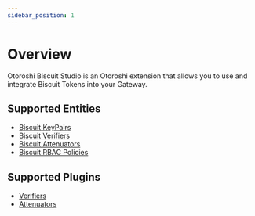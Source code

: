 ```yaml
---
sidebar_position: 1
---
```



# Overview

Otoroshi Biscuit Studio is an Otoroshi extension that allows you to use and integrate Biscuit Tokens into your Gateway.

## Supported Entities

* [Biscuit KeyPairs](/docs/entities/keypairs)
* [Biscuit Verifiers](/docs/entities/verifiers)
* [Biscuit Attenuators](/docs/entities/attenuators)
* [Biscuit RBAC Policies](/docs/entities/rbac_policies)

## Supported Plugins

* [Verifiers](/docs/plugins/verifiers)
* [Attenuators](/docs/plugins/attenuators)